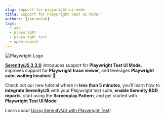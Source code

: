 ```yaml
---
slug: support-for-playwright-ui-mode
title: Support for Playwright Test UI Mode!
authors: [jan-molak]
tags:
  - web
  - playwright
  - playwright-test
  - open-source
---
```


![Playwright Logo](./playwright-logo.svg)

[**Serenity/JS 3.3.0**](https://github.com/serenity-js/serenity-js/releases/tag/v3.3.0) introduces support for **Playwright Test UI Mode**, improves support for **Playwright trace viewer**, and leverages **Playwright auto-waiting locators**! 🥳

Check out our new tutorial where in **less than 5 minutes**, you'll learn how to **integrate Serenity/JS** with your Playwright test suite, **enable Serenity BDD reports**, start using the **Screenplay Pattern**, and get started with **Playwright Test UI Mode**!

Learn about [Using Serenity/JS with Playwright Test](/handbook/test-runners/playwright-test/)!
